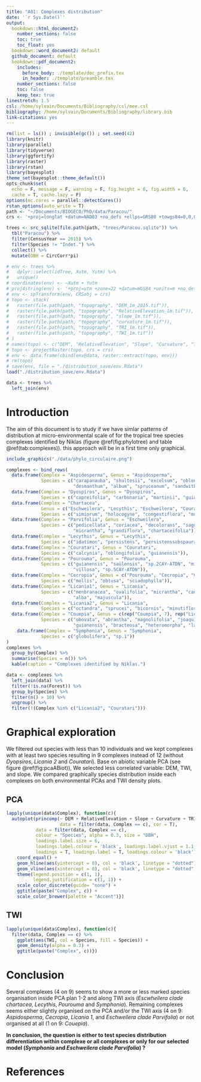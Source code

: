 ```yaml
---
title: "A01: Complexes distribution"
date: '`r Sys.Date()`'
output:
  bookdown::html_document2:
    number_sections: false
    toc: true
    toc_float: yes
  bookdown::word_document2: default
  github_document: default
  bookdown::pdf_document2:
    includes:
      before_body: ./template/doc_prefix.tex
      in_header: ./template/preamble.tex
    number_sections: false
    toc: false
    keep_tex: true
linestretch: 1.5
csl: /home/sylvain/Documents/Bibliography/csl/mee.csl
bibliography: /home/sylvain/Documents/Bibliography/library.bib
link-citations: yes
---
```


```r
rm(list = ls()) ; invisible(gc()) ; set.seed(42)
library(knitr)
library(parallel)
library(tidyverse)
library(ggfortify)
library(raster)
library(rstan)
library(bayesplot)
theme_set(bayesplot::theme_default())
opts_chunk$set(
  echo = F, message = F, warning = F, fig.height = 6, fig.width = 6,
  cache = T, cache.lazy = F)
options(mc.cores = parallel::detectCores())
rstan_options(auto_write = T)
path <- "~/Documents/BIOGECO/PhD/data/Paracou/"
crs <- '+proj=longlat +datum=NAD83 +no_defs +ellps=GRS80 +towgs84=0,0,0' # global crs definition
```

```r
trees <- src_sqlite(file.path(path, "trees/Paracou.sqlite")) %>% 
  tbl("Paracou") %>% 
  filter(CensusYear == 2015) %>%
  filter(Species != "Indet.") %>% 
  collect() %>% 
  mutate(DBH = CircCorr*pi)
```

```r
# env <- trees %>%
#   dplyr::select(idTree, Xutm, Yutm) %>%
#   unique()
# coordinates(env) <- ~Xutm + Yutm
# proj4string(env) <- '+proj=utm +zone=22 +datum=WGS84 +units=m +no_defs +ellps=WGS84 +towgs84=0,0,0'
# env <- spTransform(env, CRSobj = crs)
# topo <- stack(
#   raster(file.path(path, "topography", "DEM_1m_2015.tif")),
#   raster(file.path(path, "topography", "RelativeElevation_1m.tif")),
#   raster(file.path(path, "topography", "slope_1m.tif")),
#   raster(file.path(path, "topography", "curvature_1m.tif")),
#   raster(file.path(path, "topography", "TRI_1m.tif")),
#   raster(file.path(path, "topography", "TWI_1m.tif"))
# )
# names(topo) <- c("DEM", "RelativeElevation", "Slope", "Curvature", "TRI", "TWI")
# topo <- projectRaster(topo, crs = crs)
# env <- data.frame(cbind(env@data, raster::extract(topo, env)))
# rm(topo)
# save(env, file = "./distribution_save/env.Rdata")
load("./distribution_save/env.Rdata")
```

```r
data <- trees %>% 
  left_join(env)
```

# Introduction

The aim of this document is to study if we have simlar patterns of distribution at micro-environmental scale of for the tropical tree species complexes identified by Niklas (figure \@ref(fig:phylotree) and table \@ref(tab:complexes)). this approach will be in a first time only graphical.

```r
include_graphics("./data/phylo_circulaire.png")
```

```r
complexes <- bind_rows(
  data.frame(Complex = "Aspidosperma", Genus = "Aspidosperma",
             Species = c("carapanauba", "shultesii", "excelsum", "oblongum", 
                         "desmanthum", "album", "spruceanum", "sandwithianum", "helstonei", "sp.1CAY-ATDN")),
  data.frame(Complex = "Dyospiros", Genus = "Dyospiros",
             Species = c("capreifolia", "carbonaria", "martinii", "guianensis", "vestitia")),
  data.frame(Complex = "Chartacea",
             Genus = c("Eschweilera", "Lecythis", "Eschweilera", "Courataria", "Lecythis", "Lecythis"),
             Species = c("simiorum", "holocogyne", "congestiflora", "multiflora", "chartacea", "zabucajo")),
  data.frame(Complex = "Parvifolia", Genus = "Eschweilera",
             Species = c("pedicellata", "coriacea", "decolorans", "sagotiana", "parviflora",
                         "micrantha", "grandiflora", "chartaceifolia")),
  data.frame(Complex = "Lecythis", Genus = "Lecythis",
             Species = c("idatimon", "persistens", "persistenssubspaurantiaca", "corrugata")),
  data.frame(Complex = "Couratari", Genus = "Couratari",
             Species = c("calcynia", "oblongifolia", "guianensis")),
  data.frame(Complex = "Pourouma", Genus = "Pourouma",
             Species = c("guianensis", "saülensis", "sp.2CAY-ATDN", "minor", "melionii", "bicolor",
                         "villosa", "sp.5CAY-ATDN")),
  data.frame(Complex = "Cecropia", Genus = c("Pourouma", "Cecropia", "Cecropia"),
             Species = c("mollis", "obtusa", "sciadophylla")),
  data.frame(Complex = "Licania1", Genus = "Licania",
             Species = c("menbranacea", "ovalifolia", "micrantha", "canescens", "laxiflora",
                         "alba", "majuscula")),
  data.frame(Complex = "Licania2", Genus = "Licania",
             Species = c("octandra", "sprucei", "bicornis", "minutiflora")),
  data.frame(Complex = "Couepia", Genus = c(rep("Couepia", 7), rep("Licania", 2)),
             Species = c("obovata", "abrantha", "magnolifolia", "joaquinea", "caryophilloides",
                         "guianensis", "bracteosa", "heteromorpha", "latistipula")),
    data.frame(Complex = "Symphonia", Genus = "Symphonia",
             Species = c("globulifera", "sp.1"))
)
complexes %>% 
  group_by(Complex) %>% 
  summarise(Species = n()) %>% 
  kable(caption = "Complexes identified by Niklas.")
```

```r
data <- complexes %>% 
  left_join(data) %>% 
  filter(!is.na(Forest)) %>% 
  group_by(Species) %>% 
  filter(n() > 10) %>% 
  ungroup() %>% 
  filter(!(Complex %in% c("Licania2", "Couratari")))
```


# Graphical exploration

We filtered out species with less than 10 individuals and we kept complexes with at least two species resulting in 9 complexes instead of 12 (without *Dyopsiros*, *Licania 2* and *Couratari*). Base on abiotic variable PCA (see figure \@ref(fig:pcaABiot)), We selected less correlated variable: DEM, TWI, and slope. We compared graphically species distribution inside each complexes on both environmental PCAs and TWI density plots.

## PCA

```r
lapply(unique(data$Complex), function(c){
  autoplot(princomp(~ DEM + RelativeElevation + Slope + Curvature + TRI + TWI, 
                    data = filter(data, Complex == c), cor = T), 
           data = filter(data, Complex == c),
           colour = "Species", alpha = 0.3, size = "DBH",
           loadings.label.size = 6,
           loadings.label.colour = 'black', loadings.label.vjust = 1.1,
           loadings = T, loadings.label = T, loadings.colour = 'black') +
    coord_equal() +
    geom_hline(aes(yintercept = 0), col = 'black', linetype = "dotted") +
    geom_vline(aes(xintercept = 0), col = 'black', linetype = "dotted") +
    theme(legend.position = c(1, 1), 
          legend.justification = c(1, 1)) +
    scale_color_discrete(guide= "none") +
    ggtitle(paste("Complex", c)) +
    scale_color_brewer(palette = "Accent")})
```

## TWI

```r
lapply(unique(data$Complex), function(c){
  filter(data, Complex == c) %>% 
    ggplot(aes(TWI, col = Species, fill = Species)) +
    geom_density(alpha = 0.3) +
    ggtitle(paste("Complex", c))})
```

# Conclusion

Several complexes (4 on 9) seems to show a more or less marked species organisation inside PCA plan 1-2 and along TWI axis (*Escwheilera clade chartacea*, *Lecythis*, *Pourouma* and *Symphonia*). Remaining complexes seems either slightly organised on the PCA and/or the TWI axis (4 on 9: *Aspidosperma*, *Cecropia*, *Licania 1*, and *Eschweilera clade Parvifolia*) or not organised at all (1 on 9: *Couepia*). 

__In conclusion, the question is either to test species distribution differentiation within complexe or all complexes or only for our selected model (*Symphonia* and *Eschweilera clade Parvifolia*) ?__

# References
